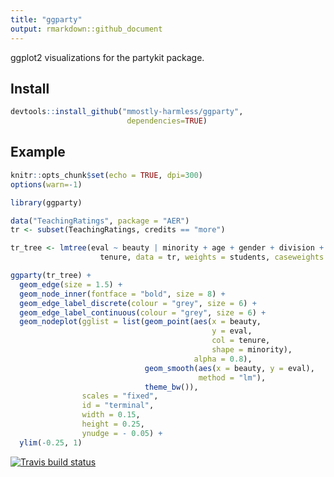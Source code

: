 ```yaml
---
title: "ggparty"
output: rmarkdown::github_document
---
```


ggplot2 visualizations for the partykit package.

## Install 
```r
devtools::install_github("mmostly-harmless/ggparty", 
                          dependencies=TRUE)
```

## Example
```r
knitr::opts_chunk$set(echo = TRUE, dpi=300)
options(warn=-1)
```



```r
library(ggparty)

data("TeachingRatings", package = "AER")
tr <- subset(TeachingRatings, credits == "more")

tr_tree <- lmtree(eval ~ beauty | minority + age + gender + division + native +
                    tenure, data = tr, weights = students, caseweights = FALSE)

ggparty(tr_tree) +
  geom_edge(size = 1.5) +
  geom_node_inner(fontface = "bold", size = 8) +
  geom_edge_label_discrete(colour = "grey", size = 6) +
  geom_edge_label_continuous(colour = "grey", size = 6) +
  geom_nodeplot(gglist = list(geom_point(aes(x = beauty,
                                             y = eval,
                                             col = tenure,
                                             shape = minority),
                                         alpha = 0.8),
                              geom_smooth(aes(x = beauty, y = eval),
                                          method = "lm"),
                              theme_bw()),
                scales = "fixed",
                id = "terminal",
                width = 0.15,
                height = 0.25,
                ynudge = - 0.05) + 
  ylim(-0.25, 1)

```

[![Travis build status](https://travis-ci.org/mmostly-harmless/ggparty.svg?branch=master)](https://travis-ci.org/mmostly-harmless/ggparty)

